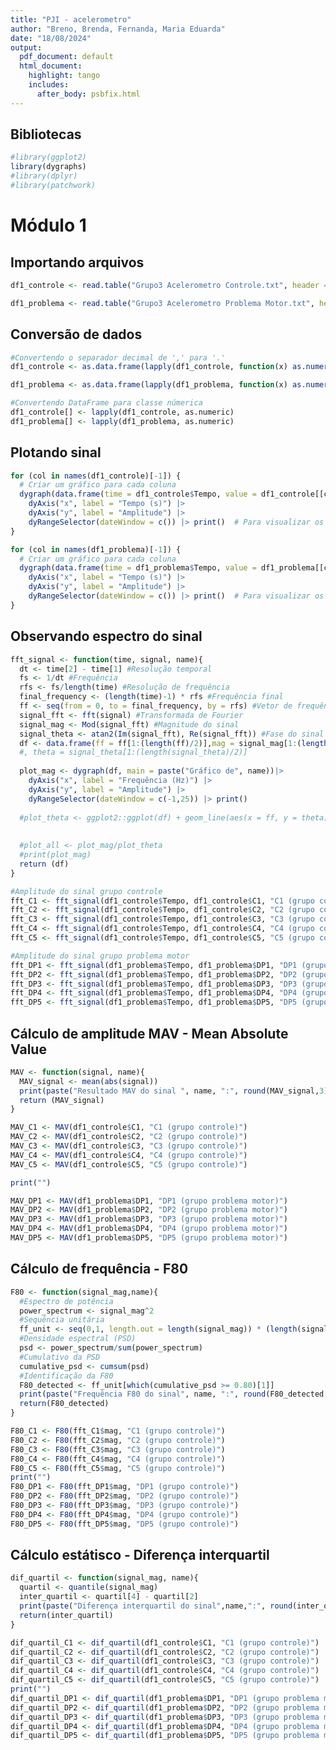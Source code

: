 ```yaml
---
title: "PJI - acelerometro"
author: "Breno, Brenda, Fernanda, Maria Eduarda"
date: "18/08/2024"
output: 
  pdf_document: default
  html_document:
    highlight: tango
    includes:
      after_body: psbfix.html
---
```


## Bibliotecas

```r
#library(ggplot2)
library(dygraphs)
#library(dplyr)
#library(patchwork)
```

# Módulo 1

## Importando arquivos

```r
df1_controle <- read.table("Grupo3 Acelerometro Controle.txt", header = TRUE, sep = "\t")

df1_problema <- read.table("Grupo3 Acelerometro Problema Motor.txt", header = TRUE, sep = "\t")
```

## Conversão de dados

```r
#Convertendo o separador decimal de ',' para '.'
df1_controle <- as.data.frame(lapply(df1_controle, function(x) as.numeric(gsub(",", ".", x))))

df1_problema <- as.data.frame(lapply(df1_problema, function(x) as.numeric(gsub(",", ".", x))))

#Convertendo DataFrame para classe númerica
df1_controle[] <- lapply(df1_controle, as.numeric)
df1_problema[] <- lapply(df1_problema, as.numeric)
```

## Plotando sinal

```r

for (col in names(df1_controle)[-1]) {
  # Criar um gráfico para cada coluna
  dygraph(data.frame(time = df1_controle$Tempo, value = df1_controle[[col]]), main = paste("Gráfico de", col))|>
    dyAxis("x", label = "Tempo (s)") |>
    dyAxis("y", label = "Amplitude") |>
    dyRangeSelector(dateWindow = c()) |> print()  # Para visualizar os gráficos no console do R
}

for (col in names(df1_problema)[-1]) {
  # Criar um gráfico para cada coluna
  dygraph(data.frame(time = df1_problema$Tempo, value = df1_problema[[col]]), main = paste("Gráfico de", col))|>
    dyAxis("x", label = "Tempo (s)") |>
    dyAxis("y", label = "Amplitude") |>
    dyRangeSelector(dateWindow = c()) |> print()  # Para visualizar os gráficos no console do R
}

```

## Observando espectro do sinal

```r
fft_signal <- function(time, signal, name){
  dt <- time[2] - time[1] #Resolução temporal
  fs <- 1/dt #Frequência
  rfs <- fs/length(time) #Resolução de frequência
  final_frequency <- (length(time)-1) * rfs #Frequência final
  ff <- seq(from = 0, to = final_frequency, by = rfs) #Vetor de frequência
  signal_fft <- fft(signal) #Transformada de Fourier
  signal_mag <- Mod(signal_fft) #Magnitude do sinal
  signal_theta <- atan2(Im(signal_fft), Re(signal_fft)) #Fase do sinal
  df <- data.frame(ff = ff[1:(length(ff)/2)],mag = signal_mag[1:(length(signal_mag)/2)])
  #, theta = signal_theta[1:(length(signal_theta)/2)]
  
  plot_mag <- dygraph(df, main = paste("Gráfico de", name))|>
    dyAxis("x", label = "Frequência (Hz)") |>
    dyAxis("y", label = "Amplitude") |>
    dyRangeSelector(dateWindow = c(-1,25)) |> print()
  
  #plot_theta <- ggplot2::ggplot(df) + geom_line(aes(x = ff, y = theta), color = "green") + xlab("Frequência (Hz)") + ylab("Fase") + labs(title = paste("Fase do sinal", name))  
  
  
  #plot_all <- plot_mag/plot_theta
  #print(plot_mag)
  return (df)
}

#Amplitude do sinal grupo controle
fft_C1 <- fft_signal(df1_controle$Tempo, df1_controle$C1, "C1 (grupo controle)")
fft_C2 <- fft_signal(df1_controle$Tempo, df1_controle$C2, "C2 (grupo controle)")
fft_C3 <- fft_signal(df1_controle$Tempo, df1_controle$C3, "C3 (grupo controle)")
fft_C4 <- fft_signal(df1_controle$Tempo, df1_controle$C4, "C4 (grupo controle)")
fft_C5 <- fft_signal(df1_controle$Tempo, df1_controle$C5, "C5 (grupo controle)")

#Amplitude do sinal grupo problema motor
fft_DP1 <- fft_signal(df1_problema$Tempo, df1_problema$DP1, "DP1 (grupo problema motor)")
fft_DP2 <- fft_signal(df1_problema$Tempo, df1_problema$DP2, "DP2 (grupo problema motor)")
fft_DP3 <- fft_signal(df1_problema$Tempo, df1_problema$DP3, "DP3 (grupo problema motor)")
fft_DP4 <- fft_signal(df1_problema$Tempo, df1_problema$DP4, "DP4 (grupo problema motor)")
fft_DP5 <- fft_signal(df1_problema$Tempo, df1_problema$DP5, "DP5 (grupo problema motor)")
```

## Cálculo de amplitude MAV - Mean Absolute Value

```r
MAV <- function(signal, name){
  MAV_signal <- mean(abs(signal))
  print(paste("Resultado MAV do sinal ", name, ":", round(MAV_signal,3)))
  return (MAV_signal)
}

MAV_C1 <- MAV(df1_controle$C1, "C1 (grupo controle)")
MAV_C2 <- MAV(df1_controle$C2, "C2 (grupo controle)")
MAV_C3 <- MAV(df1_controle$C3, "C3 (grupo controle)")
MAV_C4 <- MAV(df1_controle$C4, "C4 (grupo controle)")
MAV_C5 <- MAV(df1_controle$C5, "C5 (grupo controle)")

print("")

MAV_DP1 <- MAV(df1_problema$DP1, "DP1 (grupo problema motor)")
MAV_DP2 <- MAV(df1_problema$DP2, "DP2 (grupo problema motor)")
MAV_DP3 <- MAV(df1_problema$DP3, "DP3 (grupo problema motor)")
MAV_DP4 <- MAV(df1_problema$DP4, "DP4 (grupo problema motor)")
MAV_DP5 <- MAV(df1_problema$DP5, "DP5 (grupo problema motor)")
```

## Cálculo de frequência - F80

```r

F80 <- function(signal_mag,name){
  #Espectro de potência
  power_spectrum <- signal_mag^2
  #Sequência unitária
  ff_unit <- seq(0,1, length.out = length(signal_mag)) * (length(signal_mag)/2)
  #Densidade espectral (PSD)
  psd <- power_spectrum/sum(power_spectrum)
  #Cumulativo da PSD
  cumulative_psd <- cumsum(psd)
  #Identificação da F80
  F80_detected <- ff_unit[which(cumulative_psd >= 0.80)[1]]
  print(paste("Frequência F80 do sinal", name, ":", round(F80_detected,3), "Hz"))
  return(F80_detected)
}

F80_C1 <- F80(fft_C1$mag, "C1 (grupo controle)")
F80_C2 <- F80(fft_C2$mag, "C2 (grupo controle)")
F80_C3 <- F80(fft_C3$mag, "C3 (grupo controle)")
F80_C4 <- F80(fft_C4$mag, "C4 (grupo controle)")
F80_C5 <- F80(fft_C5$mag, "C5 (grupo controle)")
print("")
F80_DP1 <- F80(fft_DP1$mag, "DP1 (grupo controle)")
F80_DP2 <- F80(fft_DP2$mag, "DP2 (grupo controle)")
F80_DP3 <- F80(fft_DP3$mag, "DP3 (grupo controle)")
F80_DP4 <- F80(fft_DP4$mag, "DP4 (grupo controle)")
F80_DP5 <- F80(fft_DP5$mag, "DP5 (grupo controle)")
```

## Cálculo estátisco - Diferença interquartil

```r
dif_quartil <- function(signal_mag, name){
  quartil <- quantile(signal_mag)
  inter_quartil <- quartil[4] - quartil[2]
  print(paste("Diferença interquartil do sinal",name,":", round(inter_quartil,3)))
  return(inter_quartil)
}

dif_quartil_C1 <- dif_quartil(df1_controle$C1, "C1 (grupo controle)")
dif_quartil_C2 <- dif_quartil(df1_controle$C2, "C2 (grupo controle)")
dif_quartil_C3 <- dif_quartil(df1_controle$C3, "C3 (grupo controle)")
dif_quartil_C4 <- dif_quartil(df1_controle$C4, "C4 (grupo controle)")
dif_quartil_C5 <- dif_quartil(df1_controle$C5, "C5 (grupo controle)")
print("")
dif_quartil_DP1 <- dif_quartil(df1_problema$DP1, "DP1 (grupo problema motor)")
dif_quartil_DP2 <- dif_quartil(df1_problema$DP2, "DP2 (grupo problema motor)")
dif_quartil_DP3 <- dif_quartil(df1_problema$DP3, "DP3 (grupo problema motor)")
dif_quartil_DP4 <- dif_quartil(df1_problema$DP4, "DP4 (grupo problema motor)")
dif_quartil_DP5 <- dif_quartil(df1_problema$DP5, "DP5 (grupo problema motor)")
```

